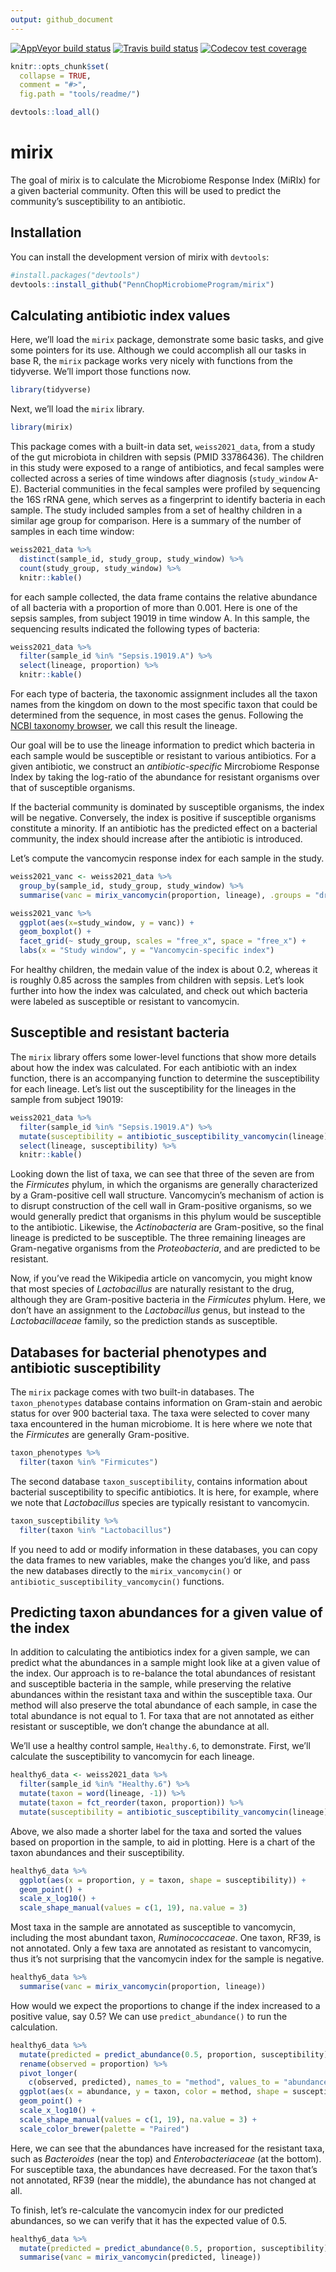 ```yaml
---
output: github_document
---
```


<!-- README.md is generated from README.Rmd. Please edit that file -->

<!-- badges: start -->
[![AppVeyor build status](https://ci.appveyor.com/api/projects/status/github/tuv292/abxidx?branch=master&svg=true)](https://ci.appveyor.com/project/tuv292/abxidx)
[![Travis build status](https://travis-ci.com/tuv292/abxidx.svg?branch=master)](https://travis-ci.com/tuv292/abxidx)
[![Codecov test coverage](https://codecov.io/gh/tuv292/abxidx/branch/master/graph/badge.svg)](https://codecov.io/gh/tuv292/abxidx?branch=master)
<!-- badges: end -->

```r
knitr::opts_chunk$set(
  collapse = TRUE,
  comment = "#>",
  fig.path = "tools/readme/")
```

```r
devtools::load_all()
```

# mirix

The goal of mirix is to calculate the Microbiome Response Index (MiRIx) for a
given bacterial community. Often this will be used to predict the community's
susceptibility to an antibiotic.

## Installation

You can install the development version of mirix with `devtools`:

```r
#install.packages("devtools")
devtools::install_github("PennChopMicrobiomeProgram/mirix")
```

## Calculating antibiotic index values

Here, we'll load the `mirix` package, demonstrate some basic tasks, and give
some pointers for its use. Although we could accomplish all our tasks in base
R, the `mirix` package works very nicely with functions from the tidyverse.
We'll import those functions now.

```r
library(tidyverse)
```

Next, we'll load the `mirix` library.

```r
library(mirix)
```

This package comes with a built-in data set, `weiss2021_data`, from a study of
the gut microbiota in children with sepsis (PMID 33786436). The children in
this study were exposed to a range of antibiotics, and fecal samples were
collected across a series of time windows after diagnosis (`study_window` A-E).
Bacterial communities in the fecal samples were profiled by sequencing the 16S
rRNA gene, which serves as a fingerprint to identify bacteria in each sample.
The study included samples from a set of healthy children in a similar age
group for comparison. Here is a summary of the number of samples in each time
window:

```r
weiss2021_data %>%
  distinct(sample_id, study_group, study_window) %>%
  count(study_group, study_window) %>%
  knitr::kable()
```

for each sample collected, the data frame contains the relative abundance of
all bacteria with a proportion of more than 0.001. Here is one of the sepsis
samples, from subject 19019 in time window A. In this sample, the sequencing
results indicated the following types of bacteria:

```r
weiss2021_data %>%
  filter(sample_id %in% "Sepsis.19019.A") %>%
  select(lineage, proportion) %>%
  knitr::kable()
```

For each type of bacteria, the taxonomic assignment includes all the taxon
names from the kingdom on down to the most specific taxon that could be
determined from the sequence, in most cases the genus. Following the
[NCBI taxonomy browser](https://www.ncbi.nlm.nih.gov/taxonomy), we call this
result the lineage.

Our goal will be to use the lineage information to predict which bacteria
in each sample would be susceptible or resistant to various antibiotics. For a
given antibiotic, we construct an *antibiotic-specific* Mircrobiome Response
Index by taking the log-ratio of the abundance for resistant organisms over
that of susceptible organisms.

If the bacterial community is dominated by susceptible organisms, the index
will be negative. Conversely, the index is positive if susceptible organisms
constitute a minority. If an antibiotic has the predicted effect on a
bacterial community, the index should increase after the antibiotic is
introduced.

Let's compute the vancomycin response index for each sample in the study.

```r
weiss2021_vanc <- weiss2021_data %>%
  group_by(sample_id, study_group, study_window) %>%
  summarise(vanc = mirix_vancomycin(proportion, lineage), .groups = "drop")

weiss2021_vanc %>%
  ggplot(aes(x=study_window, y = vanc)) +
  geom_boxplot() +
  facet_grid(~ study_group, scales = "free_x", space = "free_x") +
  labs(x = "Study window", y = "Vancomycin-specific index")
```

For healthy children, the medain value of the index is about 0.2, whereas it is
roughly 0.85 across the samples from children with sepsis. Let's look further
into how the index was calculated, and check out which bacteria were labeled
as susceptible or resistant to vancomycin.

## Susceptible and resistant bacteria

The `mirix` library offers some lower-level functions that show more details
about how the index was calculated. For each antibiotic with an index function,
there is an accompanying function to determine the susceptibility for each
lineage. Let's list out the susceptibility for the lineages in the sample from
subject 19019:

```r
weiss2021_data %>%
  filter(sample_id %in% "Sepsis.19019.A") %>%
  mutate(susceptibility = antibiotic_susceptibility_vancomycin(lineage)) %>%
  select(lineage, susceptibility) %>%
  knitr::kable()
```

Looking down the list of taxa, we can see that three of the seven are from the
*Firmicutes* phylum, in which the organisms are generally characterized by a
Gram-positive cell wall structure. Vancomycin's mechanism of action is to
disrupt construction of the cell wall in Gram-positive organisms, so we would
generally predict that organisms in this phylum would be susceptible to the
antibiotic. Likewise, the *Actinobacteria* are Gram-positive, so the final
lineage is predicted to be susceptible. The three remaining lineages are
Gram-negative organisms from the *Proteobacteria*, and are predicted to be
resistant.

Now, if you've read the Wikipedia article on vancomycin, you might know that
most species of *Lactobacillus* are naturally resistant to the drug, although
they are Gram-positive bacteria in the *Firmicutes* phylum. Here, we don't have
an assignment to the *Lactobacillus* genus, but instead to the
*Lactobacillaceae* family, so the prediction stands as susceptible.

## Databases for bacterial phenotypes and antibiotic susceptibility

The `mirix` package comes with two built-in databases. The `taxon_phenotypes`
database contains information on Gram-stain and aerobic status for over 900
bacterial taxa. The taxa were selected to cover many taxa encountered in the
human microbiome. It is here where we note that the *Firmicutes* are generally
Gram-positive.

```r
taxon_phenotypes %>%
  filter(taxon %in% "Firmicutes")
```

The second database `taxon_susceptibility`, contains information about
bacterial susceptibility to specific antibiotics. It is here, for example,
where we note that *Lactobacillus* species are typically resistant to
vancomycin.

```r
taxon_susceptibility %>%
  filter(taxon %in% "Lactobacillus")
```

If you need to add or modify information in these databases, you can copy the
data frames to new variables, make the changes you'd like, and pass the new
databases directly to the `mirix_vancomycin()` or
`antibiotic_susceptibility_vancomycin()` functions.

## Predicting taxon abundances for a given value of the index

In addition to calculating the antibiotics index for a given sample, we can
predict what the abundances in a sample might look like at a given value of the
index. Our approach is to re-balance the total abundances of resistant and
susceptible bacteria in the sample, while preserving the relative abundances
within the resistant taxa and within the susceptible taxa. Our method will also
preserve the total abundance of each sample, in case the total abundance is not
equal to 1. For taxa that are not annotated as either resistant or susceptible,
we don't change the abundance at all.

We'll use a healthy control sample, `Healthy.6`, to demonstrate. First, we'll
calculate the susceptibility to vancomycin for each lineage.

```r
healthy6_data <- weiss2021_data %>%
  filter(sample_id %in% "Healthy.6") %>%
  mutate(taxon = word(lineage, -1)) %>%
  mutate(taxon = fct_reorder(taxon, proportion)) %>%
  mutate(susceptibility = antibiotic_susceptibility_vancomycin(lineage))
```

Above, we also made a shorter label for the taxa and sorted the values based on
proportion in the sample, to aid in plotting. Here is a chart of the taxon
abundances and their susceptibility.

```r
healthy6_data %>%
  ggplot(aes(x = proportion, y = taxon, shape = susceptibility)) +
  geom_point() +
  scale_x_log10() +
  scale_shape_manual(values = c(1, 19), na.value = 3)
```

Most taxa in the sample are annotated as susceptible to vancomycin, including
the most abundant taxon, *Ruminococcaceae*. One taxon, RF39, is not annotated.
Only a few taxa are annotated as resistant to vancomycin, thus it's not
surprising that the vancomycin index for the sample is negative.

```r
healthy6_data %>%
  summarise(vanc = mirix_vancomycin(proportion, lineage))
```
How would we expect the proportions to change if the index increased to a
positive value, say 0.5? We can use `predict_abundance()` to run the
calculation.

```r
healthy6_data %>%
  mutate(predicted = predict_abundance(0.5, proportion, susceptibility)) %>%
  rename(observed = proportion) %>%
  pivot_longer(
    c(observed, predicted), names_to = "method", values_to = "abundance") %>%
  ggplot(aes(x = abundance, y = taxon, color = method, shape = susceptibility)) +
  geom_point() +
  scale_x_log10() +
  scale_shape_manual(values = c(1, 19), na.value = 3) +
  scale_color_brewer(palette = "Paired")
```

Here, we can see that the abundances have increased for the resistant taxa,
such as *Bacteroides* (near the top) and *Enterobacteriaceae* (at the bottom).
For susceptible taxa, the abundances have decreased. For the taxon that's not
annotated, RF39 (near the middle), the abundance has not changed at all.

To finish, let's re-calculate the vancomycin index for our predicted abundances,
so we can verify that it has the expected value of 0.5.

```r
healthy6_data %>%
  mutate(predicted = predict_abundance(0.5, proportion, susceptibility)) %>%
  summarise(vanc = mirix_vancomycin(predicted, lineage))
```

